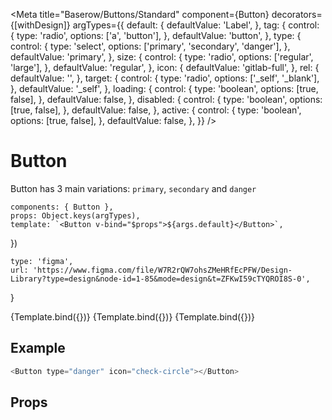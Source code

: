

<Meta
    title="Baserow/Buttons/Standard"
    component={Button}
    decorators={[withDesign]}
    argTypes={{
        default: {
            defaultValue: 'Label',
        },
        tag: {
            control: {
                type: 'radio',
                options: ['a', 'button'],
            },
            defaultValue: 'button',
        },
        type: {
            control: {
                type: 'select',
                options: ['primary', 'secondary', 'danger'],
            },
            defaultValue: 'primary',
        },
        size: {
            control: {
                type: 'radio',
                options: ['regular', 'large'],
            },
            defaultValue: 'regular',
        },
        icon: {
            defaultValue: 'gitlab-full',
        },
        rel: {
            defaultValue: '',
        },
        target: {
            control: {
                type: 'radio',
                options: ['_self', '_blank'],
            },
            defaultValue: '_self',
        },
        loading: {
            control: {
                type: 'boolean',
                options: [true, false],
            },
            defaultValue: false,
        },
        disabled: {
            control: {
                type: 'boolean',
                options: [true, false],
            },
            defaultValue: false,
        },
        active: {
            control: {
                type: 'boolean',
                options: [true, false],
            },
            defaultValue: false,
        },
    }}
/>

# Button

Button has 3 main variations: `primary`, `secondary` and `danger`

    components: { Button },
    props: Object.keys(argTypes),
    template: `<Button v-bind="$props">${args.default}</Button>`,
})

    type: 'figma',
    url: 'https://www.figma.com/file/W7R2rQW7ohsZMeHRfEcPFW/Design-Library?type=design&node-id=1-85&mode=design&t=ZFKwI59cTYQROI8S-0',
}

<Canvas>
    <Story
        name="Primary"
        args={{ type: 'primary' }}
        parameters={{
            design: config(designConfig),
        }}
    >
        {Template.bind({})}
    </Story>
    <Story
        name="Secondary"
        args={{ type: 'secondary' }}
        parameters={{
            design: config(designConfig),
        }}
    >
        {Template.bind({})}
    </Story>
    <Story
        name="Danger"
        args={{ type: 'danger' }}
        parameters={{
            design: config(designConfig),
        }}
    >
        {Template.bind({})}
    </Story>
</Canvas>

## Example

```javascript
<Button type="danger" icon="check-circle"></Button>
```

## Props

<Props of={Button} />

